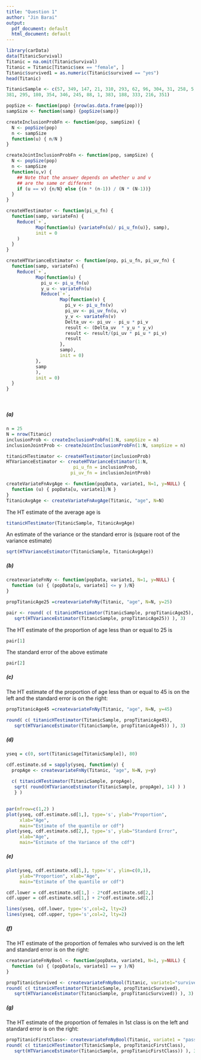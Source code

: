```yaml
---
title: "Question 1"
author: "Jin Barai"
output:
  pdf_document: default
  html_document: default
---
```


```r
library(carData)
data(TitanicSurvival)
Titanic = na.omit(TitanicSurvival)
Titanic = Titanic[Titanic$sex == "female", ]
Titanic$survived1 = as.numeric(Titanic$survived == "yes")
head(Titanic)
```

```r
TitanicSample <- c(57, 349, 147, 21, 310, 293, 62, 96, 304, 31, 258, 5,
381, 295, 180, 354, 346, 245, 88, 1, 383, 188, 333, 216, 351)
```


```r
popSize <- function(pop) {nrow(as.data.frame(pop))}
sampSize <- function(samp) {popSize(samp)}

createInclusionProbFn <- function(pop, sampSize) {
  N <- popSize(pop)
  n <- sampSize
  function(u) { n/N }
}

createJointInclusionProbFn <- function(pop, sampSize) {
  N <- popSize(pop)
  n <- sampSize
  function(u,v) { 
    ## Note that the answer depends on whether u and v
    ## are the same or different
    if (u == v) {n/N} else {(n * (n-1)) / (N * (N-1))}
  }
}

createHTestimator <- function(pi_u_fn) {
  function(samp, variateFn) {
    Reduce(`+`, 
           Map(function(u) {variateFn(u)/ pi_u_fn(u)}, samp),
           init = 0
    )
  }
}

createHTVarianceEstimator <- function(pop, pi_u_fn, pi_uv_fn) {
  function(samp, variateFn) {
    Reduce(`+`,
           Map(function(u) {
             pi_u <- pi_u_fn(u)
             y_u <- variateFn(u)
             Reduce(`+`, 
                    Map(function(v) {
                      pi_v <- pi_u_fn(v)
                      pi_uv <- pi_uv_fn(u, v)
                      y_v <- variateFn(v)
                      Delta_uv <- pi_uv - pi_u * pi_v
                      result <- (Delta_uv  * y_u * y_v) 
                      result <- result/(pi_uv * pi_u * pi_v)
                      result
                    }, 
                    samp),
                    init = 0) 
           },
           samp
           ),
           init = 0)
  }
}
```

\

##### (a)

```r
n = 25 
N = nrow(Titanic)
inclusionProb <- createInclusionProbFn(1:N, sampSize = n)
inclusionJointProb <- createJointInclusionProbFn(1:N, sampSize = n)

titanicHTestimator <- createHTestimator(inclusionProb)
HTVarianceEstimator <- createHTVarianceEstimator(1:N, 
                         pi_u_fn = inclusionProb, 
                        pi_uv_fn = inclusionJointProb)
```

```r
createVariateFnAvgAge <- function(popData, variate1, N=1, y=NULL) {
  function (u) { popData[u, variate1]/N }
}
TitanicAvgAge <- createVariateFnAvgAge(Titanic, "age", N=N)
```

The HT estimate of the average age is
```r
titanicHTestimator(TitanicSample, TitanicAvgAge)
```

An estimate of the variance or the standard error is (square root of the variance estimate)
```r
sqrt(HTVarianceEstimator(TitanicSample, TitanicAvgAge))
```

##### (b)

```r
createvariateFnNy <- function(popData, variate1, N=1, y=NULL) {
  function (u) { (popData[u, variate1] <= y )/N}
}

propTitanicAge25 =createvariateFnNy(Titanic, "age", N=N, y=25)
```


```r
pair <- round( c( titanicHTestimator(TitanicSample, propTitanicAge25), 
   sqrt(HTVarianceEstimator(TitanicSample, propTitanicAge25)) ), 3)
```

The HT estimate of the proportion of age less than or equal to 25 is
```r
pair[1]
```
The standard error of the above estimate 
```r
pair[2]
```

##### (c)

The HT estimate of the proportion of age less than or equal to 45 is on the left and the standard error is on the right: 

```r
propTitanicAge45 =createvariateFnNy(Titanic, "age", N=N, y=45)

round( c( titanicHTestimator(TitanicSample, propTitanicAge45), 
   sqrt(HTVarianceEstimator(TitanicSample, propTitanicAge45)) ), 3)
```

##### (d)

```r
yseq = c(0, sort(Titanic$age[TitanicSample]), 80)

cdf.estimate.sd = sapply(yseq, function(y) {  
  propAge <- createvariateFnNy(Titanic, "age", N=N, y=y)
  
  c( titanicHTestimator(TitanicSample, propAge), 
   sqrt( round(HTVarianceEstimator(TitanicSample, propAge), 14) ) )
   } )
  

par(mfrow=c(1,2) )
plot(yseq, cdf.estimate.sd[1,], type='s', ylab="Proportion",
     xlab="Age", 
     main="Estimate of the quantile or cdf")
plot(yseq, cdf.estimate.sd[2,], type='s', ylab="Standard Error",
     xlab="Age", 
     main="Estimate of the Variance of the cdf")
```

##### (e)

```r
plot(yseq, cdf.estimate.sd[1,], type='s', ylim=c(0,1),
     ylab="Proportion", xlab="Age", 
     main="Estimate of the quantile or cdf")

cdf.lower = cdf.estimate.sd[1,] - 2*cdf.estimate.sd[2,]
cdf.upper = cdf.estimate.sd[1,] + 2*cdf.estimate.sd[2,]

lines(yseq, cdf.lower, type='s',col=2, lty=2)
lines(yseq, cdf.upper, type='s',col=2, lty=2)

```

##### (f) 

The HT estimate of the proportion of females who survived is on the left and standard error is on the right:

```r
createvariateFnNyBool <- function(popData, variate1, N=1, y=NULL) {
  function (u) { (popData[u, variate1] == y )/N}
}

propTitanicSurvived <- createvariateFnNyBool(Titanic, variate1="survived1", y=1, N=N)
round( c( titanicHTestimator(TitanicSample, propTitanicSurvived), 
   sqrt(HTVarianceEstimator(TitanicSample, propTitanicSurvived)) ), 3)

```

##### (g) 

The HT estimate of the proportion of females in 1st class is on the left and standard error is on the right:

```r
propTitanicFirstClass<- createvariateFnNyBool(Titanic, variate1 = "passengerClass",y="1st", N=N)
round( c( titanicHTestimator(TitanicSample, propTitanicFirstClass), 
   sqrt(HTVarianceEstimator(TitanicSample, propTitanicFirstClass)) ), 3)

```


